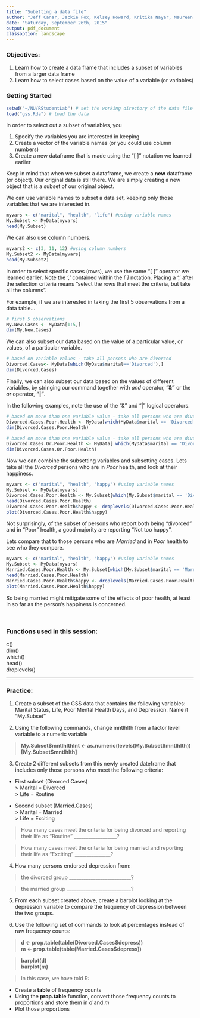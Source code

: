 ```yaml
---
title: "Subetting a data file"
author: "Jeff Canar, Jackie Fox, Kelsey Howard, Kritika Nayar, Maureen Satyshur"
date: "Saturday, September 26th, 2015"
output: pdf_document
classoption: landscape
---
```


### Objectives:

1. Learn how to create a data frame that includes a subset of variables from a larger data frame
2. Learn how to select cases based on the value of a variable (or variables) 

### Getting Started


```r
setwd("~/NU/RStudentLab") # set the working directory of the data file
load("gss.Rda") # load the data
```

In order to select out a subset of variables, you

1.  Specify the variables you are interested in keeping
2.  Create a vector of the variable names (or you could use column numbers)
3.  Create a new dataframe that is made using the "[ ]" notation we learned earlier

Keep in mind that when we subset a dataframe, we create a **new** dataframe (or object).  Our original data is still there.  We are simply creating a new object that is a subset of our original object.

\newpage

We can use variable names to subset a data set, keeping only those variables that we are interested in.  

```r
myvars <- c("marital", "health", "life") #using variable names
My.Subset <- MyData[myvars]
head(My.Subset)
```

We can also use column numbers.

```r
myvars2 <- c(3, 11, 12) #using column numbers
My.Subset2 <- MyData[myvars]
head(My.Subset2)
```

In order to select specific cases (rows), we use the same "[ ]" operator we learned earlier.  Note the *','* contained within the *[ ]* notation.  Placing a ',' after the selection criteria means "select the rows that meet the criteria, but take all the columns".

For example, if we are interested in taking the first 5 observations from a data table...

```r
# first 5 observations
My.New.Cases <- MyData[1:5,]
dim(My.New.Cases)
```

\newpage

We can also subset our data based on the value of a particular value, or values, of a particular variable.

```r
# based on variable values - take all persons who are divorced
Divorced.Cases<- MyData[which(MyData$marital=='Divorced'),]
dim(Divorced.Cases)
```

Finally, we can also subset our data based on the values of different variables, by stringing our command together with *and* operator, **"&"** or the *or* operator, **"|"**.

In the following examples, note the use of the "&" and "|" logical operators.

```r
# based on more than one variable value - take all persons who are divorced and in poor health
Divorced.Cases.Poor.Health <- MyData[which(MyData$marital == 'Divorced' & MyData$health == 'Poor'),]
dim(Divorced.Cases.Poor.Health)
```

```r
# based on more than one variable value - take all persons who are divorced -or- in poor health
Divorced.Cases.Or.Poor.Health <- MyData[ which(MyData$marital == 'Divorced' | MyData$health == 'Poor') , ]
dim(Divorced.Cases.Or.Poor.Health)
```

Now we can combine the subsetting variables and subsetting cases.  Lets take all the *Divorced* persons who are in *Poor* health, and look at their happiness.

```r
myvars <- c("marital", "health", "happy") #using variable names
My.Subset <- MyData[myvars]
Divorced.Cases.Poor.Health <- My.Subset[which(My.Subset$marital == 'Divorced' & My.Subset$health == 'Poor'),]
head(Divorced.Cases.Poor.Health)
Divorced.Cases.Poor.Health$happy <- droplevels(Divorced.Cases.Poor.Health$happy) # drop unused levels
plot(Divorced.Cases.Poor.Health$happy)

```

Not surprisingly, of the subset of persons who report both being "divorced" and in "Poor" health, a good majority are reporting "Not too happy".

Lets compare that to those persons who are *Married* and in *Poor* health to see who they compare.

\newpage

```r
myvars <- c("marital", "health", "happy") #using variable names
My.Subset <- MyData[myvars]
Married.Cases.Poor.Health <- My.Subset[which(My.Subset$marital == 'Married' & My.Subset$health == 'Poor'),]
head(Married.Cases.Poor.Health)
Married.Cases.Poor.Health$happy <- droplevels(Married.Cases.Poor.Health$happy) # drop unused levels
plot(Married.Cases.Poor.Health$happy)
```

So being married might mitigate some of the effects of poor health, at least in so far as the person's happiness is concerned.

&nbsp;  

### Functions used in this session: 

c()  
dim()  
which()  
head()  
droplevels()  



****  

### Practice:

1.  Create a subset of the GSS data that contains the following variables: Marital Status, Life, Poor Mental Health Days, and Depression.  Name it "My.Subset"

2.  Using the following commands, change mntlhlth from a factor level variable to a numeric variable

> **My.Subset\$mntlhlthInt <- as.numeric(levels(My.Subset$mntlhlth))[My.Subset\$mntlhlth]**


3.  Create 2 different subsets from this newly created dateframe that includes only those persons who meet the following criteria:

+ First subset (Divorced.Cases)  
> Marital = Divorced  
> Life = Routine

+ Second subset (Married.Cases)  
> Marital = Married  
> Life = Exciting

> How many cases meet the criteria for being divorced and reporting their life as "Routine" __________________?

> How many cases meet the criteria for being married and reporting their life as "Exciting" _______________?

\newpage

4.  How many persons endorsed depression from:

> the divorced group __________________________?  

> the married group ___________________________?  

5.  From each subset created above, create a barplot looking at the depression variable to compare the frequency of depression between the two groups.

6.  Use the following set of commands to look at percentages instead of raw frequency counts:

> **d <- prop.table(table(Divorced.Cases\$depress))**  
> **m <- prop.table(table(Married.Cases\$depress))**

> **barplot(d)**  
> **barplot(m)**  


> In this case, we have told R:

+ Create a **table** of frequency counts
+ Using the **prop.table** function, convert those frequency counts to proportions and store them in *d* and *m*
+ Plot those proportions